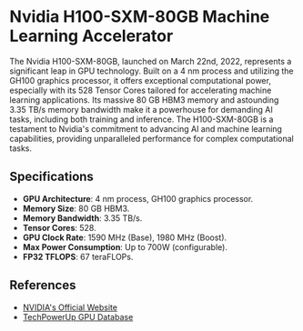 # Nvidia H100-SXM-80GB Machine Learning Accelerator

The Nvidia H100-SXM-80GB, launched on March 22nd, 2022, represents a significant leap in GPU technology. Built on a 4 nm process and utilizing the GH100 graphics processor, it offers exceptional computational power, especially with its 528 Tensor Cores tailored for accelerating machine learning applications. Its massive 80 GB HBM3 memory and astounding 3.35 TB/s memory bandwidth make it a powerhouse for demanding AI tasks, including both training and inference. The H100-SXM-80GB is a testament to Nvidia's commitment to advancing AI and machine learning capabilities, providing unparalleled performance for complex computational tasks.

## Specifications

- **GPU Architecture**: 4 nm process, GH100 graphics processor.
- **Memory Size**: 80 GB HBM3.
- **Memory Bandwidth**: 3.35 TB/s.
- **Tensor Cores**: 528.
- **GPU Clock Rate**: 1590 MHz (Base), 1980 MHz (Boost).
- **Max Power Consumption**: Up to 700W (configurable).
- **FP32 TFLOPS**: 67 teraFLOPs.

## References

- [NVIDIA's Official Website](https://www.nvidia.com/en-gb/data-center/h100/)
- [TechPowerUp GPU Database](https://www.techpowerup.com/gpu-specs/h100-sxm5-80-gb.c3900)
